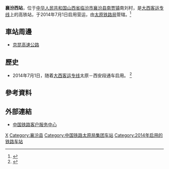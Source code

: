{{Infobox China railway station
|车站名称 =襄汾西站
|图片 = 
|图片介绍 = 
|车站拼音 = Xiangfenxi
|英文名称 = Xiangfenxi Railway Station
|车站代码 = 
|电报码 = XTV
|拼音码 = XFX
|车站位置 = [[山西省|山西省]][[临汾市|临汾市]][[襄汾县|襄汾县]][[南贾镇|南贾镇]]南刘村
|坐标 = 
|归属 = [[太原铁路局|太原铁路局]][[侯马车务段|侯马车务段]]
|线路 = [[大西客运专线|大西客运专线]]
|车站等级 = [[三等站_(中铁)|三等站]]
|月台数目 = 2
|股道数目 = 4
}}
'''襄汾西站'''，位于[[中华人民共和国|中华人民共和国]][[山西省|山西省]][[临汾市|临汾市]][[襄汾县|襄汾县]][[南贾镇|南贾镇]]南刘村，是[[大西客运专线|大西客运专线]]上的高铁站，于2014年7月1日启用营运，由[[太原铁路局|太原铁路局]]管辖。<ref>{{Cite web |url=http://search.huochepiao.com/huochezhan/jieshao/3950.htm |title=襄汾西站介绍 |accessdate=2016-06-18 |archive-date=2016-08-03 |archive-url=https://web.archive.org/web/20160803162950/http://search.huochepiao.com/huochezhan/jieshao/3950.htm |dead-url=no }}</ref>
==車站周邊==
* [[京昆高速公路|京昆高速公路]]

==歷史==
* 2014年7月1日，随着[[大西客运专线|大西客运专线]]太原－西安段通车启用。 <ref>{{Cite web |url=http://www.sx.xinhuanet.com/newscenter/2014-06/20/c_1111240876.htm |title=大西高铁(太原南至西安北)7月1日正式运营 |access-date=2016-06-18 |archive-date=2014-07-01 |archive-url=https://web.archive.org/web/20140701144821/http://www.sx.xinhuanet.com/newscenter/2014-06/20/c_1111240876.htm |dead-url=yes }}</ref>
==參考資料==
{{reflist}}
==外部連結==
* [http://www.12306.cn/mormhweb/ 中国铁路客户服务中心]{{Wayback|url=http://www.12306.cn/mormhweb/ |date=20180205163941 }}
{{China-rail-stub}}
{{大西客运专线}}
[[Category:临汾市铁路车站|X]]
[[Category:襄汾县|Category:襄汾县]]
[[Category:中国铁路太原局集团车站|Category:中国铁路太原局集团车站]]
[[Category:2014年启用的铁路车站|Category:2014年启用的铁路车站]]
